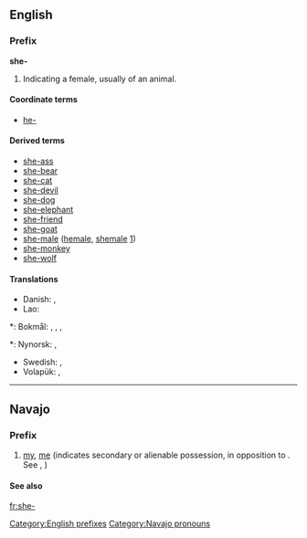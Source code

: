 {{also|Appendix:Variations of "she"}}
==English==

===Prefix===
'''she-'''

# Indicating a female, usually of an animal.

====Coordinate terms====
* [[he-]] 

====Derived terms====
* [[she-ass]]
* [[she-bear]]
* [[she-cat]]
* [[she-devil]]
* [[she-dog]]
* [[she-elephant]]
* [[she-friend]]
* [[she-goat]]
* [[she-male]] ([[hemale]], [[shemale]] [http://hemaleorshemale.com/])
* [[she-monkey]]
* [[she-wolf]]

====Translations====
{{trans-top|the prefix she- for a female animal or a woman}}
* Danish: {{t+|da|hun}}, {{t-|da|hun-}}
* Lao: {{t+|lo|ແມ່|tr=mëë|sc=Laoo}}
{{trans-mid}}
*: Bokmål: {{t-|no|hunn}}, {{t+|no|hun}}, {{t-|no|hunn-}}, {{t-|no|hun-}}
*: Nynorsk: {{t-|nn|ho}}, {{t-|nn|ho-}}
* Swedish: {{t-|sv|hon-}}, {{t+|sv|hona}}
* Volapük: {{t-|vo|ji}}, {{t+|vo|ji-}}
{{trans-bottom|}}

[[Category:English prefixes]]

----

==Navajo==

===Prefix===
{{head|nv|prefix}}

# [[my]], [[me]] (indicates secondary or alienable possession, in opposition to {{l|nv|shi-}}. See {{l|nv|abeʼ}}, {{l|nv|sheʼabeʼ}})

====See also====
{{nv-possessive pronouns}}

[[Category:Navajo pronouns]]

[[fr:she-]]